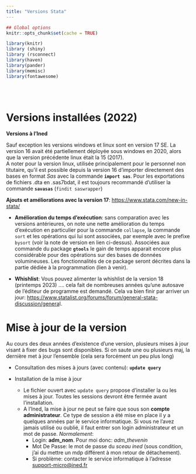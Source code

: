 ```yaml
---
title: "Versions Stata"
---
```



```r
## Global options
knitr::opts_chunk$set(cache = TRUE)

library(knitr)
library (shiny)
library (rsconnect)
library(haven)
library(pander)
library(memisc)
library(fontawesome)
```

<br><br>

# **Versions installées (2022)**

**Versions à l'Ined**  

Sauf exception les versions windows et linux sont en version 17 SE. La version 16 avait été partiellement déployée sous windows en 2020, alors que la version précédente linux était la 15 (2017).  
A noter pour la version linux, utilisée principalement pour le personnel non titutaire, qu'il est possible depuis la version 16 d'importer directement des bases en format *Sas* avec la commande **`import sas`**. Pour les exportations de fichiers .dta en .sas7bdat, il est toujours recommandé d'utiliser la commande **`savasas`** (`findit saswrapper`)   


**Ajouts et améliorations avec la version 17**:  <https://www.stata.com/new-in-stata/> 

- **Amélioration du temps d'exécution**: sans comparation avec les versions antérieures, on note une nette amélioration du temps d'exécution en particulier pour la commande `collapse`, la commande `sort` et les opérations qui lui sont associées, par exemple avec le prefixe `bysort` (voir la note de version en lien ci-dessus). Associées aux commande du package **`gtools`** le gain de temps apparait encore plus considérable pour des opérations sur des bases de données volumineuses. Les fonctionnalités de ce package seront décrites dans la partie dédiée à la programmation (lien à venir).

- **Whishlist**: Vous pouvez alimenter la whishlist de la version 18 (printemps 2023) .... cela fait de nombreuses années qu'une autosave de l'éditeur de programme est demandé. Cela va bien finir par arriver un jour: <https://www.statalist.org/forums/forum/general-stata-discussion/genera>l.


# Mise à jour de la version

Au cours des deux années d'existence d'une version, plusieurs mises à jour visant à fixer des bugs sont disponibles. Si on saute une ou plusieurs maj, la dernière met à jour l'ensemble (cela sera forcément un peu plus long)

* Consultation des mises à jours (avec contenu): **`update query`**

* Installation de la mise à jour
  - Le fichier ouvert avec `update query` propose d'installer la ou les mises à jour. Toutes les sessions devront être fermée avant l'installation.
  - A l'Ined, la mise à jour ne peut se faire que sous son **compte administrateur**. Ce type de session a été mise en place il y a quelques années par le service informatique. Si vous ne l'avez jamais utilisé ou oublié, il faut entrer son login administrateur et un mot de passe.  *Normalement*:
    - Login: **adm_nom**. Pour moi donc: *adm_thevenin*
    - Mot De Passe: le mot de passe du *sceau ined* (sous condition, j'ai du mettre un mdp différent à mon retour de détachement). 
    - Si problème: contacter le service informatique à l'adresse <support-micro@ined.fr>  
    
    
    







